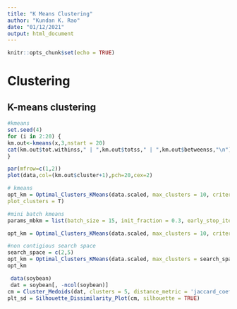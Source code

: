 ```yaml
---
title: "K Means Clustering"
author: "Kundan K. Rao"
date: "01/12/2021"
output: html_document
---
```


```r
knitr::opts_chunk$set(echo = TRUE)
```


# Clustering

## K-means clustering

```r
#kmeans
set.seed(4)
for (i in 2:20) {
km.out<-kmeans(x,3,nstart = 20)
cat(km.out$tot.withinss," | ",km.out$totss," | ",km.out$betweenss,"\n")
}
```

```r
par(mfrow=c(1,2))
plot(data,col=(km.out$cluster+1),pch=20,cex=2)
```










```r
# kmeans
opt_km = Optimal_Clusters_KMeans(data.scaled, max_clusters = 10, criterion = "distortion_fK",
plot_clusters = T)
```
```r
#mini batch kmeans
params_mbkm = list(batch_size = 15, init_fraction = 0.3, early_stop_iter = 10)

opt_km = Optimal_Clusters_KMeans(data.scaled, max_clusters = 10, criterion = "distortion_fK",plot_clusters = T, mini_batch_params = params_mbkm)
```
```r
#non contigious search space
search_space = c(2,5)
opt_km = Optimal_Clusters_KMeans(data.scaled, max_clusters = search_space, criterion = "variance_explained",plot_clusters = T)
opt_km
```


```r
 data(soybean)
 dat = soybean[, -ncol(soybean)]
cm = Cluster_Medoids(dat, clusters = 5, distance_metric = 'jaccard_coefficient')
plt_sd = Silhouette_Dissimilarity_Plot(cm, silhouette = TRUE)
```

